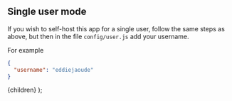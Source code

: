 
## Single user mode

If you wish to self-host this app for a single user, follow the same steps as above, but then in the file `config/user.js` add your username.

For example

```json
{
  "username": "eddiejaoude"
}
```

  <DocsLayout title="LinkFree Single User Mode Documentation">
    {children}
  </DocsLayout>
);
